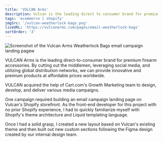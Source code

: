 ```yaml
---
title: 'VULCAN Arms'
description: Vulcan is the leading direct to consumer brand for premium firearm accessories.
tags: 'ecommerce | shopify'
imgSrc: '/vulcan-weatherlock-bags.png'
liveURL: 'https://vulcanarms.com/pages/email-weatherlock-bags'
sortOrder: '3'
---
```


![Screenshot of the Vulcan Arms Weatherlock Bags email campaign landing pagew](/vulcan-weatherlock-bags.png)

VULCAN Arms is the leading direct-to-consumer brand for premium firearm accessories. By cutting out the middlemen, leveraging social media, and utilizing global distribution networks, we can provide innovative and premium products at affordable prices worldwide.

VULCAN acquired the help of Cart.com's Growth Marketing team to design, develop, and deliver various media campaigns.

One campaign required building an email campaign landing page on Vulcan's Shopify storefront. As the front-end developer for this project with no prior Shopify experience, I had to quickly familiarize myself with Shopify's theme architecture and Liquid templating language.

Once I had a solid grasp, I created a new layout based on Vulcan's existing theme and then built out new custom sections following the Figma design created by our internal design team.
